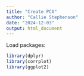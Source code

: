 ```yaml
---
title: "Create PCA"
author: "Callie Stephenson"
date: "2024-12-03"
output: html_document
---
```

Load packages:
```r
library(dplyr)
library(corrplot)
library(ggplot2)
```

